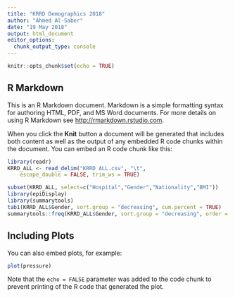 ```yaml
---
title: "KRRD Demographics 2018"
author: "Ahmed Al-Saber"
date: "19 May 2018"
output: html_document
editor_options: 
  chunk_output_type: console
---
```


```r
knitr::opts_chunk$set(echo = TRUE)
```

## R Markdown

This is an R Markdown document. Markdown is a simple formatting syntax for authoring HTML, PDF, and MS Word documents. For more details on using R Markdown see <http://rmarkdown.rstudio.com>.

When you click the **Knit** button a document will be generated that includes both content as well as the output of any embedded R code chunks within the document. You can embed an R code chunk like this:

```r
library(readr)
KRRD_ALL <- read_delim("KRRD ALL.csv", "\t", 
    escape_double = FALSE, trim_ws = TRUE)

subset(KRRD_ALL, select=c("Hospital","Gender","Nationality","BMI"))
library(epiDisplay)
library(summarytools)
tab1(KRRD_ALL$Gender, sort.group = "decreasing", cum.percent = TRUE)
summarytools::freq(KRRD_ALL$Gender, sort.group = "decreasing", order = "freq")


```

## Including Plots

You can also embed plots, for example:

```r
plot(pressure)
```

Note that the `echo = FALSE` parameter was added to the code chunk to prevent printing of the R code that generated the plot.
